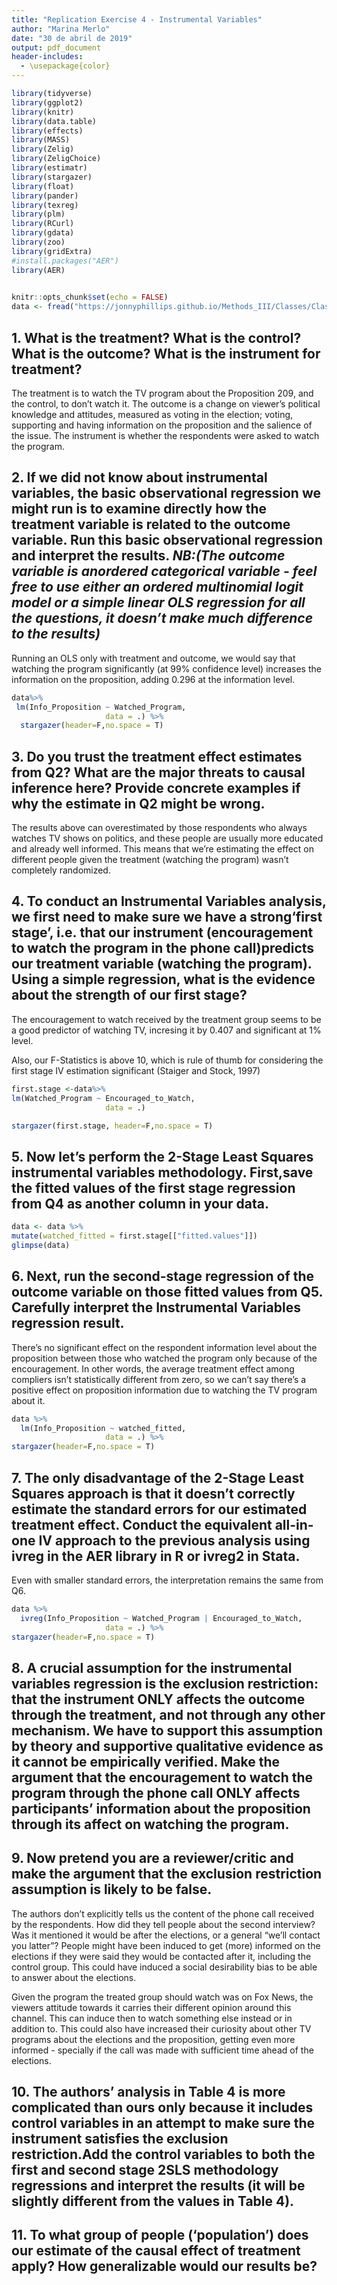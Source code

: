 ```yaml
---
title: "Replication Exercise 4 - Instrumental Variables"
author: "Marina Merlo"
date: "30 de abril de 2019"
output: pdf_document
header-includes:
  - \usepackage{color}
---
```


```r
library(tidyverse)
library(ggplot2)
library(knitr)
library(data.table)
library(effects)
library(MASS)
library(Zelig)
library(ZeligChoice)
library(estimatr)
library(stargazer)
library(float)
library(pander)
library(texreg)
library(plm)
library(RCurl)
library(gdata) 
library(zoo)
library(gridExtra)
#install.packages("AER")
library(AER)

 
knitr::opts_chunk$set(echo = FALSE)
data <- fread("https://jonnyphillips.github.io/Methods_III/Classes/Class_6/Replication/IV.csv")
```

## 1. What is the treatment? What is the control? What is the outcome? What is the instrument for treatment?

The treatment is to watch the TV program about the Proposition 209, and the control, to don't watch it. The outcome is a change on viewer's political knowledge and attitudes, measured as voting in the election; voting, supporting and having information on the proposition and the salience of the issue. The instrument is whether the respondents were asked to watch the program. 

 
## 2. If we did not know about instrumental variables, the basic observational regression we might run is to examine directly how the treatment variable is related to the outcome variable. Run this basic observational regression and interpret the results. *NB:(The outcome variable is anordered categorical variable - feel free to use either an ordered multinomial logit model or a simple linear OLS regression for all the questions, it doesn’t make much difference to the results)* 

Running an OLS only with treatment and outcome, we would say that watching the program significantly (at 99% confidence level) increases the information on the proposition, adding 0.296 at the information level. 

```r
data%>%
 lm(Info_Proposition ~ Watched_Program,
                     data = .) %>%
  stargazer(header=F,no.space = T)
```


## 3. Do you trust the treatment effect estimates from Q2? What are the major threats to causal inference here? Provide concrete examples if why the estimate in Q2 might be wrong.

The results above can overestimated by those respondents who always watches TV shows on politics, and these people are usually more educated and already well informed. This means that we're estimating the effect on different people given the treatment (watching the program) wasn't completely randomized.


## 4. To conduct an Instrumental Variables analysis, we first need to make sure we have a strong‘first stage’, i.e. that our instrument (encouragement to watch the program in the phone call)predicts our treatment variable (watching the program). Using a simple regression, what is the evidence about the strength of our first stage?

The encouragement to watch received by the treatment group seems to be a good predictor of watching TV, incresing it by 0.407 and significant at 1% level. 

Also, our F-Statistics is above 10, which is rule of thumb for considering the first stage IV estimation significant (Staiger and Stock, 1997)

```r
first.stage <-data%>%
lm(Watched_Program ~ Encouraged_to_Watch,
                     data = .)

stargazer(first.stage, header=F,no.space = T)
```


## 5. Now let’s perform the 2-Stage Least Squares instrumental variables methodology. First,save the fitted values of the first stage regression from Q4 as another column in your data.

```r
data <- data %>%
mutate(watched_fitted = first.stage[["fitted.values"]])
glimpse(data)
```

## 6. Next, run the second-stage regression of the outcome variable on those fitted values from Q5. Carefully interpret the Instrumental Variables regression result.

There's no significant effect on the respondent information level about the proposition between those who watched the program only because of the encouragement. In other words, the average treatment effect among compliers isn't statistically different from zero, so we can't say there's a positive effect on proposition information due to watching the TV program about it.

```r
data %>%
  lm(Info_Proposition ~ watched_fitted,
                     data = .) %>%
stargazer(header=F,no.space = T)
```

 

## 7. The only disadvantage of the 2-Stage Least Squares approach is that it doesn’t correctly estimate the standard errors for our estimated treatment effect. Conduct the equivalent all-in-one IV approach to the previous analysis using ivreg in the AER library in R or ivreg2 in Stata.

Even with smaller standard errors, the interpretation remains the same from Q6.

```r
data %>%
  ivreg(Info_Proposition ~ Watched_Program | Encouraged_to_Watch,
                     data = .) %>%
stargazer(header=F,no.space = T)
```

## 8. A crucial assumption for the instrumental variables regression is the exclusion restriction: that the instrument ONLY affects the outcome through the treatment, and not through any other mechanism. We have to support this assumption by theory and supportive qualitative evidence as it cannot be empirically verified. Make the argument that the encouragement to watch the program through the phone call ONLY affects participants’ information about the proposition through its affect on watching the program.




## 9. Now pretend you are a reviewer/critic and make the argument that the exclusion restriction assumption is likely to be false.

The authors don't explicitly tells us the content of the phone call received by the respondents. How did they tell people about the second interview? Was it mentioned it would be after the elections, or a general "we'll contact you latter"? People might have been induced to get (more) informed on the elections if they were said they would be contacted after it, including the control group. This could have induced a social desirability bias to be able to answer about the elections.

Given the program the treated group should watch was on Fox News, the viewers attitude towards it carries their different opinion around this channel. This can induce then to watch something else instead or in addition to. This could also have increased their curiosity about other TV programs about the elections and the proposition, getting even more informed - specially if the call was made with sufficient time ahead of the elections.



## 10. The authors’ analysis in Table 4 is more complicated than ours only because it includes control variables in an attempt to make sure the instrument satisfies the exclusion restriction.Add the control variables to both the first and second stage 2SLS methodology regressions and interpret the results (it will be slightly different from the values in Table 4).

## 11. To what group of people (‘population’) does our estimate of the causal effect of treatment apply? How generalizable would our results be?
